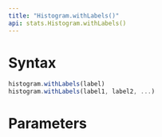 ```yaml
---
title: "Histogram.withLabels()"
api: stats.Histogram.withLabels()
---
```


# Syntax

``` js
histogram.withLabels(label)
histogram.withLabels(label1, label2, ...)
```

# Parameters

<Parameters/>
